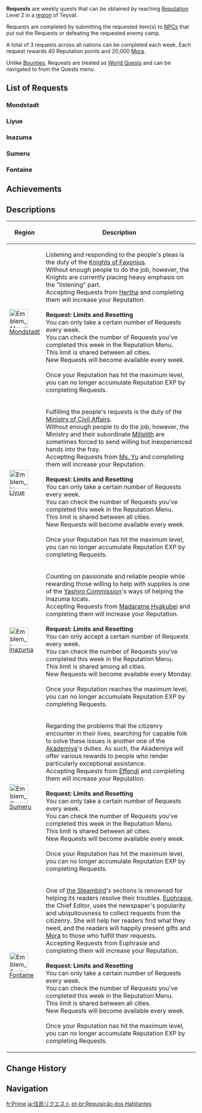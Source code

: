 {{Terminology Infobox
|image        = Requests UI.png
|type         = Quests
|type2        = Reputation
}}
'''Requests''' are weekly quests that can be obtained by reaching [[Reputation]] Level 2 in a [[region]] of Teyvat.

Requests are completed by submitting the requested item(s) to [[NPC]]s that put out the Requests or defeating the requested enemy camp.

A total of 3 requests across all nations can be completed each week. Each request rewards 40 Reputation points and 20,000 [[Mora]].

Unlike [[Bounties]], Requests are treated as [[World Quest]]s and can be navigated to from the Quests menu.

==List of Requests==
===Mondstadt===
{{Reputation Quests by Region List|Mondstadt|Request}}

===Liyue===
{{Reputation Quests by Region List|Liyue|Request}}

===Inazuma===
{{Reputation Quests by Region List|Inazuma|Request}}

===Sumeru===
{{Reputation Quests by Region List|Sumeru|Request}}

===Fontaine===
{{Reputation Quests by Region List|Fontaine|Request}}

==Achievements==
{{Achievement Topic Table|topic=Request}}

==Descriptions==
{|class="article-table tdc1"
! Region
! Description
|-
| [[File:Emblem Mondstadt.png|50px|link=Mondstadt]]<br>[[Mondstadt]]
| Listening and responding to the people's pleas is the duty of the [[Knights of Favonius]].<br>Without enough people to do the job, however, the Knights are currently placing heavy emphasis on the "listening" part.<br>Accepting Requests from [[Hertha]] and completing them will increase your Reputation.<br><br>'''Request: Limits and Resetting'''<br>You can only take a certain number of Requests every week.<br>You can check the number of Requests you've completed this week in the Reputation Menu.<br>This limit is shared between all cities.<br>New Requests will become available every week.<br><br>Once your Reputation has hit the maximum level, you can no longer accumulate Reputation EXP by completing Requests.
|-
| [[File:Emblem Liyue.png|50px|link=Liyue]]<br>[[Liyue]]
| Fulfilling the people's requests is the duty of the [[Ministry of Civil Affairs]].<br>Without enough people to do the job, however, the Ministry and their subordinate [[Millelith]] are sometimes forced to send willing but inexperienced hands into the fray.<br>Accepting Requests from [[Ms. Yu]] and completing them will increase your Reputation.<br><br>'''Request: Limits and Resetting'''<br>You can only take a certain number of Requests every week.<br>You can check the number of Requests you've completed this week in the Reputation Menu.<br>This limit is shared between all cities.<br>New Requests will become available every week.<br><br>Once your Reputation has hit the maximum level, you can no longer accumulate Reputation EXP by completing Requests.
|-
| [[File:Emblem Inazuma.png|50px|link=Inazuma]]<br>[[Inazuma]]
| Counting on passionate and reliable people while rewarding those willing to help with supplies is one of the [[Yashiro Commission]]'s ways of helping the Inazuma locals.<br>Accepting Requests from [[Madarame Hyakubei]] and completing them will increase your Reputation.<br><br>'''Request: Limits and Resetting'''<br>You can only accept a certain number of Requests every week.<br>You can check the number of Requests you've completed this week in the Reputation Menu.<br>This limit is shared among all cities.<br>New Requests will become available every Monday.<br><br>Once your Reputation reaches the maximum level, you can no longer accumulate Reputation EXP by completing Requests.
|-
| [[File:Emblem Sumeru.png|50px|link=Sumeru]]<br>[[Sumeru]]
| Regarding the problems that the citizenry encounter in their lives, searching for capable folk to solve these issues is another one of the [[Akademiya]]'s duties. As such, the Akademiya will offer various rewards to people who render particularly exceptional assistance.<br>Accepting Requests from [[Effendi]] and completing them will increase your Reputation.<br><br>'''Request: Limits and Resetting'''<br>You can only take a certain number of Requests every week.<br>You can check the number of Requests you've completed this week in the Reputation Menu.<br>This limit is shared between all cities.<br>New Requests will become available every week.<br><br>Once your Reputation has hit the maximum level, you can no longer accumulate Reputation EXP by completing Requests.
|-
| [[File:Emblem Fontaine.png|50px|link=Fontaine]]<br>[[Fontaine]]
| One of [[the Steambird]]'s sections is renowned for helping its readers resolve their troubles. [[Euphrasie]], the Chief Editor, uses the newspaper's popularity and ubiquitousness to collect requests from the citizenry. She will help her readers find what they need, and the readers will happily present gifts and [[Mora]] to those who fulfill their requests.<br>Accepting Requests from Euphrasie and completing them will increase your Reputation.<br><br>'''Request: Limits and Resetting'''<br>You can only take a certain number of Requests every week.<br>You can check the number of Requests you've completed this week in the Reputation Menu.<br>This limit is shared between all cities.<br>New Requests will become available every week.<br><br>Once your Reputation has hit the maximum level, you can no longer accumulate Reputation EXP by completing Requests.
|}

==Change History==
{{Change History|1.1}}

==Navigation==
{{Game Systems Navbox}}

[[fr:Prime]]
[[ja:住民リクエスト]]
[[pt-br:Requisição dos Habitantes]]